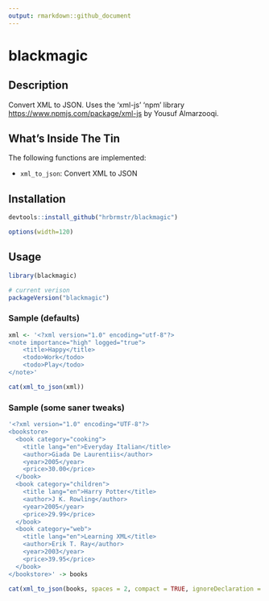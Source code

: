 ```yaml
---
output: rmarkdown::github_document
---
```


# blackmagic

## Description

Convert XML to JSON. Uses the 'xml-js' 'npm' library <https://www.npmjs.com/package/xml-js> by Yousuf Almarzooqi.

## What's Inside The Tin

The following functions are implemented:

- `xml_to_json`:	Convert XML to JSON

## Installation

```r
devtools::install_github("hrbrmstr/blackmagic")
```

```r
options(width=120)
```

## Usage

```r
library(blackmagic)

# current verison
packageVersion("blackmagic")

```

### Sample (defaults)

```r

xml <- '<?xml version="1.0" encoding="utf-8"?>
<note importance="high" logged="true">
    <title>Happy</title>
    <todo>Work</todo>
    <todo>Play</todo>
</note>'

cat(xml_to_json(xml))
```

### Sample (some saner tweaks)

```r
'<?xml version="1.0" encoding="UTF-8"?>
<bookstore>
  <book category="cooking">
    <title lang="en">Everyday Italian</title>
    <author>Giada De Laurentiis</author>
    <year>2005</year>
    <price>30.00</price>
  </book>
  <book category="children">
    <title lang="en">Harry Potter</title>
    <author>J K. Rowling</author>
    <year>2005</year>
    <price>29.99</price>
  </book>
  <book category="web">
    <title lang="en">Learning XML</title>
    <author>Erik T. Ray</author>
    <year>2003</year>
    <price>39.95</price>
  </book>
</bookstore>' -> books

cat(xml_to_json(books, spaces = 2, compact = TRUE, ignoreDeclaration = TRUE))
```
